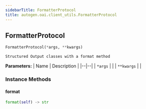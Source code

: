```yaml
---
sidebarTitle: FormatterProtocol
title: autogen.oai.client_utils.FormatterProtocol
---
```

<h2 id="autogen.oai.client_utils.FormatterProtocol" class="doc doc-heading">
    <code class="doc-symbol doc-symbol-heading doc-symbol-class"></code>
    <span class="doc doc-object-name doc-class-name">FormatterProtocol</span>
</h2>

```python
FormatterProtocol(*args, **kwargs)
```

    Structured Output classes with a format method

<b>Parameters:</b>
| Name | Description |
|--|--|
| `*args` |  |
| `**kwargs` |  |

### Instance Methods

<code class="doc-symbol doc-symbol-heading doc-symbol-method"></code>
#### format

```python
format(self) -> str
```

    

<br />